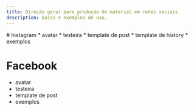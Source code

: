 ```yaml
---
title: Direção geral para produção de material em redes sociais.
description: Guias e exemplos de uso.
---
```


<NotReady>
# Instagram
* avatar
* testeira
* template de post
* template de history
* exemplos

# Facebook
* avatar
* testeira
* template de post
* exemplos
</NotReady>


